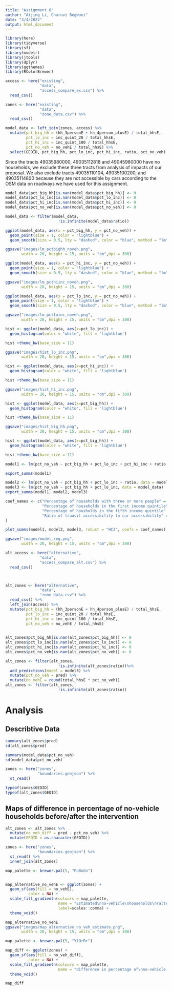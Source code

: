 ```yaml
---
title: "Assignment 6"
author: "Aijing Li, Charuvi Begwani"
date: "3/4/2022"
output: html_document
---
```


```r
library(here)
library(tidyverse)
library(sf)
library(modelr)
library(jtools)
library(dplyr)
library(ggthemes)
library(RColorBrewer)
```

```r
access <- here("existing",
               "data",
               "access_compare_ex.csv") %>%
  read_csv()

zones <- here("existing",
               "data",
               "zone_data.csv") %>%
  read_csv()
```

```r
model_data <- left_join(zones, access) %>%
  mutate(pct_big_hh = (hh_3personE + hh_4person_plusE) / total_hhsE,
         pct_lo_inc = inc_quint_20 / total_hhsE,
         pct_hi_inc = inc_quint_100 / total_hhsE,
         pct_no_veh = no_vehE / total_hhsE) %>%
  select(GEOID, pct_big_hh, pct_lo_inc, pct_hi_inc, ratio, pct_no_veh)

```
Since the tracts 49035980000, 49035112818 and 49045980000 have no households, we exclude these three tracts from analysis of impacts of our proposal. We also exclude tracts 49035110104, 49035100200, and 49035114800 because they are not accessible by cars according to the OSM data on roadways we have used for this assignment.
```r
model_data$pct_big_hh[is.nan(model_data$pct_big_hh)] <- 0
model_data$pct_lo_inc[is.nan(model_data$pct_lo_inc)] <- 0
model_data$pct_hi_inc[is.nan(model_data$pct_hi_inc)] <- 0
model_data$pct_no_veh[is.nan(model_data$pct_no_veh)] <- 0

model_data <- filter(model_data, 
                       !is.infinite(model_data$ratio))

```

```r
ggplot(model_data, aes(x = pct_big_hh, y = pct_no_veh)) +
  geom_point(size = 1, color = "lightblue") +
  geom_smooth(size = 0.5, lty = "dashed", color = "blue", method = "lm")

ggsave("images/lm_pctbighh_noveh.png",
       width = 20, height = 15, units = "cm",dpi = 300)
```

```r
ggplot(model_data, aes(x = pct_hi_inc, y = pct_no_veh)) +
  geom_point(size = 1, color = "lightblue") +
  geom_smooth(size = 0.5, lty = "dashed", color = "blue", method = "lm")

ggsave("images/lm_pcthiinc_noveh.png",
       width = 20, height = 15, units = "cm",dpi = 300)

```



```r
ggplot(model_data, aes(x = pct_lo_inc, y = pct_no_veh)) +
  geom_point(size = 1, color = "lightblue") +
  geom_smooth(size = 0.5, lty = "dashed", color = "blue", method = "lm")

ggsave("images/lm_pctloinc_noveh.png",
       width = 20, height = 15, units = "cm",dpi = 300)

```
```r
hist <- ggplot(model_data, aes(x=pct_lo_inc)) + 
  geom_histogram(color = "white", fill = 'lightblue')

hist +theme_bw(base_size = 11)

ggsave("images/hist_lo_inc.png",
       width = 20, height = 15, units = "cm",dpi = 300)
```
```r
hist <- ggplot(model_data, aes(x=pct_hi_inc)) + 
  geom_histogram(color = "white", fill = 'lightblue')

hist +theme_bw(base_size = 11)

ggsave("images/hist_hi_inc.png",
       width = 20, height = 15, units = "cm",dpi = 300)
```

```r
hist <- ggplot(model_data, aes(x=pct_big_hh)) + 
  geom_histogram(color = "white", fill = 'lightblue')

hist +theme_bw(base_size = 11)

ggsave("images/hist_big_hh.png",
       width = 20, height = 15, units = "cm",dpi = 300)
```
```r
hist <- ggplot(model_data, aes(x=pct_big_hh)) + 
  geom_histogram(color = "white", fill = 'lightblue')

hist +theme_bw(base_size = 11)
```


```r
model1 <- lm(pct_no_veh ~ pct_big_hh + pct_lo_inc + pct_hi_inc + ratio, data = model_data)

export_summs(model1)
```

```r
model2 <- lm(pct_no_veh ~ pct_big_hh + pct_lo_inc + ratio, data = model_data)
model3 <- lm(pct_no_veh ~ pct_big_hh + pct_lo_inc, data = model_data)
export_summs(model1, model2, model3)
```


```r
coef_names <- c("Percentage of households with three or more people" = "pct_big_hh",
                "Percentage of households in the first income quintile" = "pct_lo_inc",
                "Percentage of housholds in the fifth income quintile" = "pct_hi_inc",
                "Ratio of transit accessibility to car accessibility" = "ratio"
)

plot_summs(model1, model2, model3, robust = "HC3", coefs = coef_names)

ggsave("images/model_reg.png",
       width = 20, height = 15, units = "cm",dpi = 300)
```


```r
alt_access <- here("alternative",
               "data",
               "access_compare_alt.csv") %>%
  read_csv()



alt_zones <- here("alternative",
               "data",
               "zone_data.csv") %>%
  read_csv() %>%
  left_join(access) %>%
  mutate(pct_big_hh = (hh_3personE + hh_4person_plusE) / total_hhsE,
         pct_lo_inc = inc_quint_20 / total_hhsE,
         pct_hi_inc = inc_quint_100 / total_hhsE,
         pct_no_veh = no_vehE / total_hhsE) 
 

```
```r
alt_zones$pct_big_hh[is.nan(alt_zones$pct_big_hh)] <- 0
alt_zones$pct_lo_inc[is.nan(alt_zones$pct_lo_inc)] <- 0
alt_zones$pct_hi_inc[is.nan(alt_zones$pct_hi_inc)] <- 0
alt_zones$pct_no_veh[is.nan(alt_zones$pct_no_veh)] <- 0
```

```r
alt_zones <- filter(alt_zones, 
                       !is.infinite(alt_zones$ratio))%>%
  add_predictions(model = model3) %>%
  mutate(pct_no_veh = pred) %>%
  mutate(no_vehE = round(total_hhsE * pct_no_veh)) 
alt_zones <- filter(alt_zones, 
                       !is.infinite(alt_zones$ratio))
```


# Analysis
## Describtive Data 
```r
summary(alt_zones$pred)
sd(alt_zones$pred)
```
```r
summary(model_data$pct_no_veh)
sd(model_data$pct_no_veh)
```

```r
zones <- here("zones",
              "boundaries.geojson") %>%
  st_read()

typeof(zones$GEOID)
typeof(alt_zones$GEOID)
```


## Maps of difference in percentage of no-vehicle households before/after the intervention
```r
alt_zones <- alt_zones %>%
  mutate(no_veh_diff = pred - pct_no_veh) %>%
  mutate(GEOID = as.character(GEOID))

zones <- here("zones",
              "boundaries.geojson") %>%
  st_read() %>%
  inner_join(alt_zones)
```

```r
map_palette <- brewer.pal(5, "PuBuGn")


map_alternative_no_vehE <- ggplot(zones) +
  geom_sf(aes(fill = no_vehE),
          color = NA) +
  scale_fill_gradientn(colours = map_palette,
                       name = "Estimated\nno-vehicle\nhouseholds\n(alternative)", 
                       label=scales::comma) +
  theme_void()

map_alternative_no_vehE
ggsave("images/map_alternative_no_veh_estimate.png",
       width = 20, height = 15, units = "cm",dpi = 300)

```


```r

map_palette <- brewer.pal(5, "YlOrBr")

map_diff <- ggplot(zones) +
  geom_sf(aes(fill = no_veh_diff),
          color = NA) +
  scale_fill_gradientn(colours = map_palette,
                       name = "difference in percentage of\nno-vehicle households\nbefore/after the intervention") +
  theme_void()

map_diff
```

